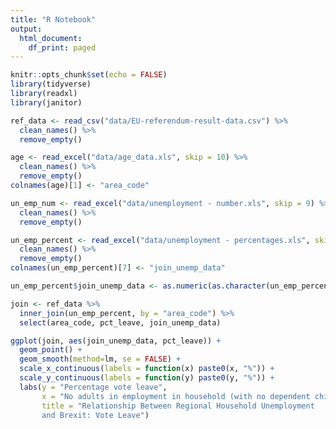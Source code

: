 ```yaml
---
title: "R Notebook"
output:
  html_document:
    df_print: paged
---
```


```r
knitr::opts_chunk$set(echo = FALSE)
library(tidyverse)
library(readxl)
library(janitor)

ref_data <- read_csv("data/EU-referendum-result-data.csv") %>% 
  clean_names() %>% 
  remove_empty()

age <- read_excel("data/age_data.xls", skip = 10) %>% 
  clean_names() %>% 
  remove_empty()
colnames(age)[1] <- "area_code"

un_emp_num <- read_excel("data/unemployment - number.xls", skip = 9) %>% 
  clean_names() %>% 
  remove_empty()

un_emp_percent <- read_excel("data/unemployment - percentages.xls", skip = 9) %>% 
  clean_names() %>% 
  remove_empty()
colnames(un_emp_percent)[7] <- "join_unemp_data"

```

```r

un_emp_percent$join_unemp_data <- as.numeric(as.character(un_emp_percent$join_unemp_data))

join <- ref_data %>% 
  inner_join(un_emp_percent, by = "area_code") %>% 
  select(area_code, pct_leave, join_unemp_data) 

ggplot(join, aes(join_unemp_data, pct_leave)) +
  geom_point() +
  geom_smooth(method=lm, se = FALSE) +
  scale_x_continuous(labels = function(x) paste0(x, "%")) +
  scale_y_continuous(labels = function(y) paste0(y, "%")) +
  labs(y = "Percentage vote leave",
       x = "No adults in employment in household (with no dependent children)",
       title = "Relationship Between Regional Household Unemployment
       and Brexit: Vote Leave") 

```

